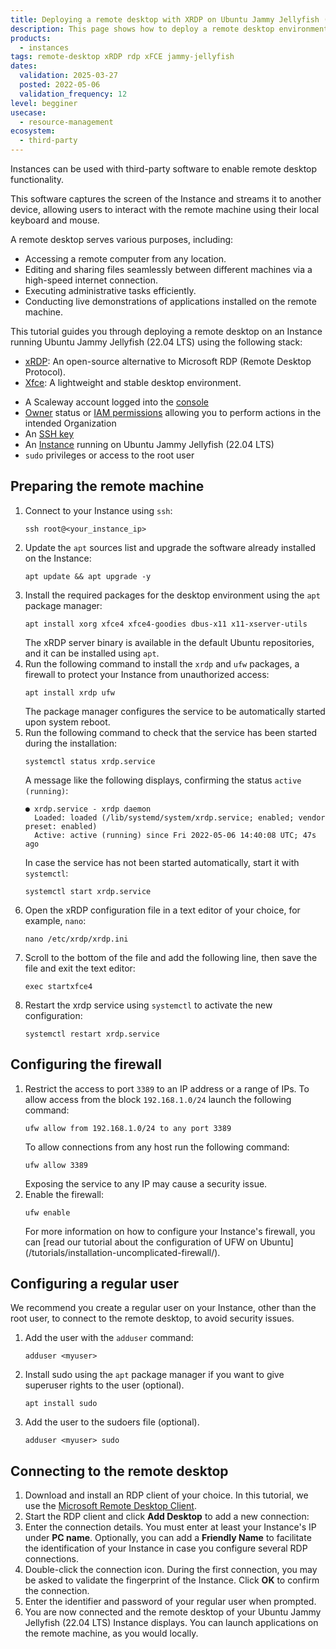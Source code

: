 ```yaml
---
title: Deploying a remote desktop with XRDP on Ubuntu Jammy Jellyfish (22.04 LTS)
description: This page shows how to deploy a remote desktop environment with xfce and xrdp on Jammy Jellyfish (22.04 LTS)
products:
  - instances
tags: remote-desktop xRDP rdp xFCE jammy-jellyfish
dates:
  validation: 2025-03-27
  posted: 2022-05-06
  validation_frequency: 12
level: begginer
usecase:
  - resource-management
ecosystem:
  - third-party
---
```




Instances can be used with third-party software to enable remote desktop functionality.

This software captures the screen of the Instance and streams it to another device, allowing users to interact with the remote machine using their local keyboard and mouse.

A remote desktop serves various purposes, including:

- Accessing a remote computer from any location.
- Editing and sharing files seamlessly between different machines via a high-speed internet connection.
- Executing administrative tasks efficiently.
- Conducting live demonstrations of applications installed on the remote machine.

This tutorial guides you through deploying a remote desktop on an Instance running Ubuntu Jammy Jellyfish (22.04 LTS) using the following stack:

- [xRDP](http://xrdp.org/): An open-source alternative to Microsoft RDP (Remote Desktop Protocol).
- [Xfce](https://xfce.org/): A lightweight and stable desktop environment.

<Requirements />

- A Scaleway account logged into the [console](https://console.scaleway.com)
- [Owner](/iam/concepts/#owner) status or [IAM permissions](/iam/concepts/#permission) allowing you to perform actions in the intended Organization
- An [SSH key](/organizations-and-projects/how-to/create-ssh-key/)
- An [Instance](/instances/how-to/create-an-instance/) running on Ubuntu Jammy Jellyfish (22.04 LTS)
- `sudo` privileges or access to the root user

## Preparing the remote machine

1. Connect to your Instance using `ssh`:
    ```
    ssh root@<your_instance_ip>
    ```
2. Update the `apt` sources list and upgrade the software already installed on the Instance:
    ```
    apt update && apt upgrade -y
    ```
3. Install the required packages for the desktop environment using the `apt` package manager:
    ```
    apt install xorg xfce4 xfce4-goodies dbus-x11 x11-xserver-utils
    ```
    The xRDP server binary is available in the default Ubuntu repositories, and it can be installed using `apt`.
4. Run the following command to install the `xrdp` and `ufw` packages, a firewall to protect your Instance from unauthorized access:
    ```
    apt install xrdp ufw
    ```
    The package manager configures the service to be automatically started upon system reboot.
5. Run the following command to check that the service has been started during the installation:
    ```
    systemctl status xrdp.service
    ```
    A message like the following displays, confirming the status `active (running)`:
    ```
    ● xrdp.service - xrdp daemon
      Loaded: loaded (/lib/systemd/system/xrdp.service; enabled; vendor preset: enabled)
      Active: active (running) since Fri 2022-05-06 14:40:08 UTC; 47s ago
    ```
    In case the service has not been started automatically, start it with `systemctl`:
    ```
    systemctl start xrdp.service
    ```
6. Open the xRDP configuration file in a text editor of your choice, for example, `nano`:
    ```
    nano /etc/xrdp/xrdp.ini
    ```
7. Scroll to the bottom of the file and add the following line, then save the file and exit the text editor:
    ```
    exec startxfce4
    ```
8. Restart the xrdp service using `systemctl` to activate the new configuration:
    ```
    systemctl restart xrdp.service
    ```

## Configuring the firewall

1. Restrict the access to port `3389` to an IP address or a range of IPs. To allow access from the block `192.168.1.0/24` launch the following command:
    ```
    ufw allow from 192.168.1.0/24 to any port 3389
    ```
    To allow connections from any host run the following command:
    ```
    ufw allow 3389
    ```
    <Message type="important">
      Exposing the service to any IP may cause a security issue.
    </Message>
2. Enable the firewall:
    ```
    ufw enable
    ```
    <Message type="tip">
      For more information on how to configure your Instance's firewall, you can [read our tutorial about the configuration of UFW on Ubuntu](/tutorials/installation-uncomplicated-firewall/).
    </Message>

## Configuring a regular user

We recommend you create a regular user on your Instance, other than the root user, to connect to the remote desktop, to avoid security issues.

1. Add the user with the `adduser` command:
    ```
    adduser <myuser>
    ```
2. Install sudo using the `apt` package manager if you want to give superuser rights to the user (optional).
    ```
    apt install sudo
    ```
3. Add the user to the sudoers file (optional).
    ```
    adduser <myuser> sudo
    ```

## Connecting to the remote desktop

1. Download and install an RDP client of your choice. In this tutorial, we use the [Microsoft Remote Desktop Client](https://docs.microsoft.com/en-us/windows-server/remote/remote-desktop-services/clients/remote-desktop-clients).
2. Start the RDP client and click **Add Desktop** to add a new connection:
    <Lightbox image={image} alt="" />
3. Enter the connection details. You must enter at least your Instance's IP under **PC name**. Optionally, you can add a **Friendly Name** to facilitate the identification of your Instance in case you configure several RDP connections.
    <Lightbox image={image2} alt="" />
4. Double-click the connection icon. During the first connection, you may be asked to validate the fingerprint of the Instance. Click **OK** to confirm the connection.
5. Enter the identifier and password of your regular user when prompted.
6. You are now connected and the remote desktop of your Ubuntu Jammy Jellyfish (22.04 LTS) Instance displays. You can launch applications on the remote machine, as you would locally.
    <Lightbox image={image3} alt="" />